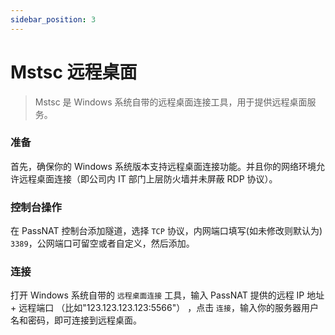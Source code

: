 ```yaml
---
sidebar_position: 3
---
```


# Mstsc 远程桌面

> Mstsc 是 Windows 系统自带的远程桌面连接工具，用于提供远程桌面服务。

### 准备

首先，确保你的 Windows 系统版本支持远程桌面连接功能。并且你的网络环境允许远程桌面连接（即公司内 IT 部门上层防火墙并未屏蔽 RDP 协议）。

### 控制台操作

在 PassNAT 控制台添加隧道，选择 `TCP` 协议，内网端口填写(如未修改则默认为) `3389`，公网端口可留空或者自定义，然后添加。

### 连接

打开 Windows 系统自带的 `远程桌面连接` 工具，输入 PassNAT 提供的远程 IP 地址 + 远程端口 （比如"123.123.123.123:5566"） ，点击 `连接`，输入你的服务器用户名和密码，即可连接到远程桌面。
